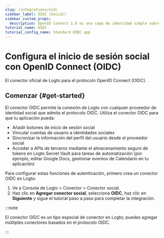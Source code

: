 ```yaml
---
slug: /integrations/oidc
sidebar_label: OIDC (Social)
sidebar_custom_props:
  description: OpenID Connect 1.0 es una capa de identidad simple sobre el protocolo OAuth 2.0.
tutorial_name: OIDC
tutorial_config_name: Standard OIDC app
---
```




# Configura el inicio de sesión social con OpenID Connect (OIDC)

El conector oficial de Logto para el protocolo OpenID Connect (OIDC).

<GuideTip />

## Comenzar \{#get-started}

El conector OIDC permite la conexión de Logto con cualquier proveedor de identidad social que admita el protocolo OIDC. Utiliza el conector OIDC para que tu aplicación pueda:

- Añadir botones de inicio de sesión social
- Vincular cuentas de usuario a identidades sociales
- Sincronizar la información del perfil del usuario desde el proveedor social
- Acceder a APIs de terceros mediante el almacenamiento seguro de tokens en Logto Secret Vault para tareas de automatización (por ejemplo, editar Google Docs, gestionar eventos de Calendario en tu aplicación)

Para configurar estas funciones de autenticación, primero crea un conector OIDC en Logto:

1. Ve a <CloudLink to="/connectors/social">Consola de Logto > Conector > Conector social</CloudLink>.
2. Haz clic en **Agregar conector social**, selecciona **OIDC**, haz clic en **Siguiente** y sigue el tutorial paso a paso para completar la integración.

:::note

El conector OIDC es un tipo especial de conector en Logto; puedes agregar múltiples conectores basados en el protocolo OIDC.

:::

<Integration />
